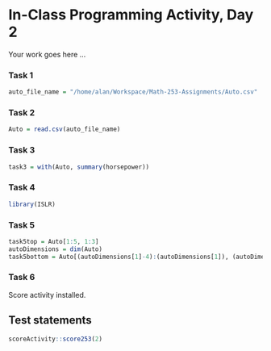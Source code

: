 # In-Class Programming Activity, Day 2

Your work goes here ...

### Task 1

```r
auto_file_name = "/home/alan/Workspace/Math-253-Assignments/Auto.csv"

```

### Task 2

```r
Auto = read.csv(auto_file_name)
```


### Task 3

```r
task3 = with(Auto, summary(horsepower))
```

### Task 4

```r
library(ISLR)
```

### Task 5

```r
task5top = Auto[1:5, 1:3]
autoDimensions = dim(Auto)
task5bottom = Auto[(autoDimensions[1]-4):(autoDimensions[1]), (autoDimensions[2]-2):(autoDimensions[2])]
```

### Task 6

Score activity installed.

## Test statements

```r
scoreActivity::score253(2)
```